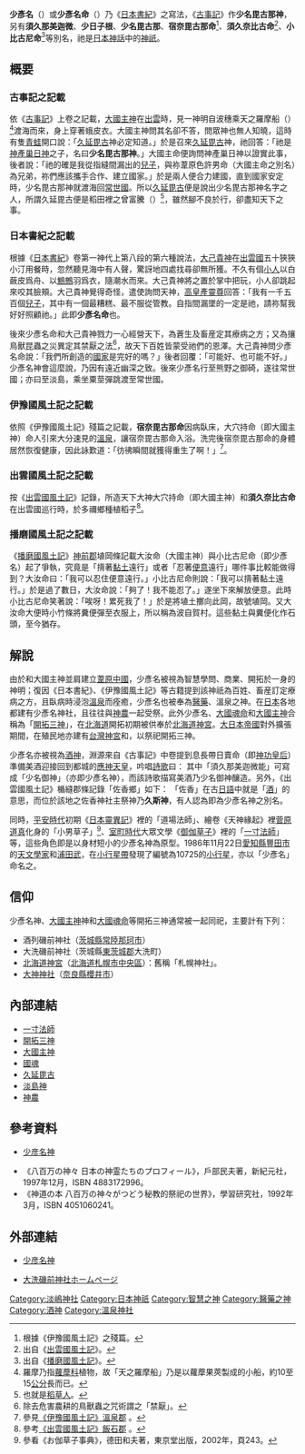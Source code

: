 '''少彥名'''（{{lang|ja|すくなひこな}}）或'''少彥名命'''（{{lang|ja|すくなひこな の みこと}}）乃《[[日本書紀|日本書紀]]》之寫法，《[[古事記|古事記]]》作'''少名毘古那神'''，另有'''須久那美迦微'''、'''少日子根'''、'''少名毘古那'''、'''宿奈毘古那命'''<ref>根據《伊豫國風土記》之殘篇。</ref>、'''須久奈比古命'''<ref>出自《[[出雲國風土記|出雲國風土記]]》。</ref>、'''小比古尼命'''<ref>出自《[[播磨國風土記|播磨國風土記]]》。</ref>等別名，祂是[[日本神話|日本神話]]中的[[神祇|神祇]]。

== 概要 ==
=== 古事記之記載 ===
依《[[古事記|古事記]]》上卷之記載，[[大國主神|大國主神]]在[[出雲國|出雲]]時，見一神明自波穗乘天之羅摩船（{{lang|ja|あめのかがみのふね}}）<ref>羅摩乃指[[蘿藦科|蘿藦科]]植物，故「天之羅摩船」乃是以蘿藦果莢製成的小船，約10至15[[公分|公分]]長而已。</ref>渡海而來，身上穿著蛾皮衣。大國主神問其名卻不答，問眾神也無人知曉，這時有隻[[无尾目|青蛙]]開口說：「[[久延毘古|久延毘古]]神必定知道。」於是召來[[久延毘古|久延毘古]]神，祂回答：「祂是[[神皇產靈尊|神產巢日神]]之子，名曰'''少名毘古那神'''。」大國主命便詢問神產巢日神以證實此事，後者說：「祂的確是我從指縫間漏出的[[兒子|兒子]]，與祢葦原色許男命（大國主命之別名）為兄弟，祢們應該攜手合作、建立國家。」於是兩人便合力建國，直到國家安定時，少名毘古那神就渡海回[[常世國|常世國]]。所以[[久延毘古|久延毘古]]便是說出少名毘古那神名字之人，所謂久延毘古便是稻田裡之曾富騰（{{lang|ja|そほど}}）<ref>也就是[[稻草人|稻草人]]。</ref>，雖然腳不良於行，卻盡知天下之事。

=== 日本書紀之記載 ===
根據《[[日本書紀|日本書紀]]》卷第一神代上第八段的第六種說法，[[大己貴神|大己貴神]]在[[出雲國|出雲國]]五十狹狹小汀用餐時，忽然聽見海中有人聲，驚訝地四處找尋卻無所獲。不久有個[[侏儒|小人]]以白蘞皮爲舟、以[[鹪鹩科|鷦鷯]]羽爲衣，隨潮水而來。大己貴神將之置於掌中把玩，小人卻跳起來咬其臉頰。大己貴神覺得奇怪，遣使詢問天神，[[高皇產靈神|高皇產靈尊]]回答：「我有一千五百個[[兒子|兒子]]，其中有一個最糟糕、最不服從管教。自指間漏墜的一定是祂，請祢幫我好好照顧祂。」此即'''少彥名命'''也。

後來少彥名命和大己貴神戮力一心經營天下，為蒼生及畜産定其療病之方；又為攘鳥獸昆蟲之災異定其禁厭之法<ref>除去危害農耕的鳥獸蟲之咒術謂之「禁厭」。</ref>，故天下百姓皆蒙受祂們的恩澤。大己貴神問少彥名命說：「我們所創造的[[國家|國家]]是完好的嗎？」後者回覆：「可能好、也可能不好。」少彥名神會這麼說，乃因有遠近幽深之致。後來少彥名行至熊野之御碕，遂往常世國；亦曰至淡島，乘坐粟莖彈跳渡至常世國。

=== 伊豫國風土記之記載 ===
依照《伊豫國風土記》殘篇之記載，'''宿奈毘古那命'''因病臥床，大穴持命（即大國主神）命人引來大分速見的[[溫泉|溫泉]]，讓宿奈毘古那命入浴。洗完後宿奈毘古那命的身體居然恢復健康，因此詠歎道：「彷彿瞬間就獲得重生了啊！」<ref>參見[http://base1.nijl.ac.jp/~kojiruien/tibu2/main/h000872.html 《伊豫國風土記》溫泉郡] {{Wayback|url=http://base1.nijl.ac.jp/~kojiruien/tibu2/main/h000872.html |date=20160307192512 }}。</ref>。

=== 出雲國風土記之記載 ===
按《[[出雲國風土記|出雲國風土記]]》記錄，所造天下大神大穴持命（即大國主神）和'''須久奈比古命'''在出雲國巡行時，於多禰鄉種植稻子<ref>參考[http://homepage3.nifty.com/ayumi_ho/fudoki_t08_iisi.htm 《出雲國風土記》飯石郡] {{webarchive|url=https://web.archive.org/web/20160304234018/http://homepage3.nifty.com/ayumi_ho/fudoki_t08_iisi.htm |date=2016-03-04 }}。</ref>。

=== 播磨國風土記之記載 ===
《[[播磨國風土記|播磨國風土記]]》[[神崎郡|神前郡]]埴岡條記載大汝命（大國主神）與小比古尼命（即少彥名）起了爭執，究竟是「揹著[[黏土|黏土]]遠行」或者「忍著[[糞便|便意]]遠行」哪件事比較能做得到？大汝命曰：「我可以忍住便意遠行。」小比古尼命則說：「我可以揹著黏土遠行。」於是過了數日，大汝命說：「夠了！我不能忍了。」遂坐下來解放便意。此時小比古尼命笑著說：「唉呀！累死我了！」於是將埴土擲向此岡，故號埴岡。又大汝命大便時小竹條將糞便彈至衣服上，所以稱為波自賀村。這些黏土與糞便化作石頭，至今猶存。

== 解說 ==
由於和大國主神並肩建立[[葦原中國|葦原中國]]，少彥名被視為智慧學問、商業、開拓於一身的神明；復因《日本書紀》、《伊豫國風土記》等古籍提到該神祇為百姓、畜産訂定療病之方，且臥病時浸泡[[溫泉|溫泉]]而痊癒，少彥名也被奉為[[醫藥|醫藥]]、溫泉之神。在[[日本|日本]]各地都建有少彥名神社，且往往與[[神農|神農]]一起受祭。此外少彥名、[[國魂|大國魂命]]和[[大國主神|大國主神]]合稱為「[[開拓三神|開拓三神]]」，在[[北海道|北海道]]開拓初期被供奉於[[北海道神宮|北海道神宮]]。[[大日本帝國|大日本帝國]]對外擴張期間，在殖民地亦建有[[台灣神宮|台灣神宮]]和{{link-ja|樺太神社|樺太神社}}，以祭祀開拓三神。

少彥名亦被視為[[酒神|酒神]]，淵源來自《古事記》中卷提到息長帶日賣命（即[[神功皇后|神功皇后]]）準備美酒迎接回到都城的[[應神天皇|應神天皇]]，吟唱[[詩歌|詩歌]]曰：
{{Cquote|許能美岐波 和賀美岐那良受 久志能加美 登許余邇伊麻須 伊波多多須 '''須久那美迦微能''' 加牟菩岐 本岐玖琉本斯 登余本岐 本岐母登本斯 麻都理許斯美岐叙 阿佐受袁勢 佐佐}}
其中「須久那美迦微能」可寫成「少名御神」（亦即少彥名神），而該詩歌描寫美酒乃少名御神釀造。另外，《出雲國風土記》楯縫郡條記錄「佐香鄉」如下：
{{Cquote|佐香鄉：郡家正東四里一百六十步，佐香河内，百八十神等集坐，御廚立給而令醸酒給之。即百八十日，喜燕解散坐，故云「佐香」。<ref>參看[http://www3.synapse.ne.jp/kintaro/fudoki0/c405fse.htm 《出雲國風土記》楯縫郡] {{Wayback|url=http://www3.synapse.ne.jp/kintaro/fudoki0/c405fse.htm |date=20130208113317 }}。</ref>}}
「佐香」在古[[日語|日語]]中就是「[[酒|酒]]」的意思，而位於該地之佐香神社主祭神乃'''久斯神'''，有人認為即為少彥名神之別名。

同時，[[平安時代|平安時代]]初期《[[日本現報善惡靈異記|日本靈異記]]》裡的「道場法師」、繪卷《天神緣起》裡[[菅原道真|菅原道真]]化身的「小男草子」<ref>參看《お伽草子事典》，德田和夫著，東京堂出版，2002年，頁243。</ref>、[[室町時代|室町時代]]大眾文學《[[御伽草子_(小說)|御伽草子]]》裡的「[[一寸法師|一寸法師]]」等，這些角色即是以身材短小的少彥名神為原型。1986年11月22日[[愛知縣|愛知縣]][[豐田市|豐田市]]的[[天文學家|天文學家]]{{link-ja|鈴木憲藏|鈴木憲蔵}}和[[浦田武|浦田武]]，在[[小行星帶|小行星帶]]發現了編號為10725的[[小行星|小行星]]，亦以「少彥名」命名之。

== 信仰 ==
少彥名神、[[大國主神|大國主神]]神和[[國魂|大國魂命]]等開拓三神通常被一起同祀，主要計有下列：
* 酒列磯前神社（[[茨城縣|茨城縣]][[常陸那珂市|常陸那珂市]]）
* 大洗磯前神社（茨城縣[[東茨城郡|東茨城郡]]大洗町）
* [[北海道神宮|北海道神宮]]（[[北海道|北海道]][[札幌市|札幌市]][[中央區_(札幌市)|中央區]]）：舊稱「札幌神社」。
* [[大神神社|大神神社]]（[[奈良縣|奈良縣]][[櫻井市|櫻井市]]）

== 內部連結 ==
* [[一寸法師|一寸法師]]
* [[開拓三神|開拓三神]]
* [[大國主神|大國主神]]
* [[國魂|國魂]]
* [[久延毘古|久延毘古]]
* [[淡島神|淡島神]]
* [[神農|神農]]

== 參考資料 ==
* {{ja}}[https://web.archive.org/web/20121206003309/http://www.din.or.jp/~a-kotaro/gods/kamigami/sukuna.html 少彦名神]
* 《八百万の神々 日本の神霊たちのプロフィール》，戶部民夫著，新紀元社，1997年12月，ISBN 4883172996。
* 《神道の本 八百万の神々がつどう秘教的祭祀の世界》，學習研究社，1992年3月，ISBN 4051060241。
{{reflist}}

== 外部連結 ==
* {{ja}}[https://web.archive.org/web/20121206003309/http://www.din.or.jp/~a-kotaro/gods/kamigami/sukuna.html 少彦名神]
* {{ja}}[http://oarai-isosakijinja.or.jp/ 大洗磯前神社ホームページ ] {{Wayback|url=http://oarai-isosakijinja.or.jp/ |date=20121228030201 }}

[[Category:淡嶋神社|Category:淡嶋神社]]
[[Category:日本神祇|Category:日本神祇]]
[[Category:智慧之神|Category:智慧之神]]
[[Category:醫藥之神|Category:醫藥之神]]
[[Category:酒神|Category:酒神]]
[[Category:溫泉神社|Category:溫泉神社]]